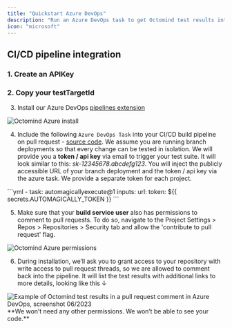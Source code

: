```yaml
---
title: "Quickstart Azure DevOps"
description: "Run an Azure DevOps task to get Octomind test results into your pull request comments"
icon: "microsoft"
---
```


## CI/CD pipeline integration

### 1. Create an APIKey

<Snippet file="snippet-apiKey.mdx" />

### 2. Copy your testTargetId

<Snippet file="snippet-testTarget.mdx" />

3. Install our Azure DevOps [pipelines extension](https://marketplace.visualstudio.com/items?itemName=octomind.automagically-execute-task)

<Frame caption="Octomind Azure install, screenshot 06/2023">
  <img src="/images/azure-install.png" alt="Octomind Azure install" />
</Frame>

4. Include the following `Azure DevOps Task` into your CI/CD build pipeline on pull request - [source code](https://github.com/OctoMind-dev/automagically-azure-devops-task-execute).
   We assume you are running branch deployments so that every change can be tested in isolation.
   We will provide you a **token / api key** via email to trigger your test suite. It will look similar to this: _sk-12345678.abcdefg123_. You will inject the publicly accessible URL of your branch deployment and the token / api key via the azure task. We provide a separate token for each project.

<Frame caption="Octomind Azure pipeline task">
 ```yml
  - task: automagicallyexecute@1
    inputs:
      url:
      token: ${{ secrets.AUTOMAGICALLY_TOKEN }}
 ```
</Frame>

5. Make sure that your **build service user** also has permissions to comment to pull requests. To do so, navigate to the
   Project Settings > Repos > Repositories > Security tab and allow the 'contribute to pull request' flag.

<Frame caption="Octomind Azure pipeline permissions, screenshot 06/2023">
  <img src="/images/azure-permissions.png" alt="Octomind Azure permissions" />
</Frame>

6. During installation, we’ll ask you to grant access to your repository with write access to pull request threads, so we are allowed to comment back into the pipeline. It will list the test results with additional links to more details, looking like this ↓

<Frame caption="Example of Octomind test results in a pull request comment, screenshot 06/2023">
  <img
    src="/images/dev.azure.com_octomind-dev_test-pipeline-task__git_test-pipeline-task_pullrequest_1.png"
    alt="Example of Octomind test results in a pull request comment in Azure DevOps, screenshot 06/2023"
  />
</Frame>

<div class="mt-8" />

<Tip>
  **We won’t need any other permissions. We won’t be able to see your code.**
</Tip>

<Snippet file="snippet-quickstart-bottom.mdx" />
